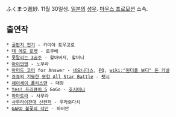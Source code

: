ふくまつ進紗. 11월 30일생. [[일본]]의 [[성우]]. [[마우스 프로모션]] 소속.

== 출연작 ==
 * [[골판지 전기]] - 카미야 토우고로
 * [[대 에도 로켓]] - 로쿠베
 * [[못말리는 3공주]] - 할아버지, 할머니
 * [[아이언맨]] - 노무라
 * [[아머드 코어]] for Answer - [[네오니더스]], [[PQ]], [[wiki:"원더풀 보디" 돈 카넬]]
 * [[죠죠의 기묘한 모험 All Star Battle]] - [[펫시]]
 * [[헤이세이 폴리스맨]] - 대장
 * [[Yes! 프리큐어 5]] GoGo - [[호시이나]]
 * [[하마토라]] - 사무라 
 * [[사무라이전대 신켄저]] - 우라와다치
 * [[GARO 불꽃의 각인]] - 파비안
